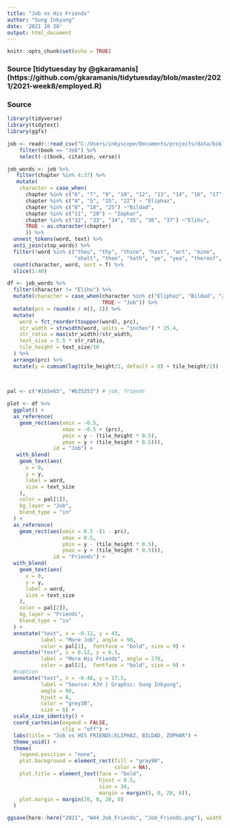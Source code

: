 ```yaml
---
title: "Job vs His Friends"
author: "Sung Inkyung"
date: '2021 10 28'
output: html_document
---
```


```r
knitr::opts_chunk$set(echo = TRUE)
```
### Source [tidytuesday by @gkaramanis] (https://github.com/gkaramanis/tidytuesday/blob/master/2021/2021-week8/employed.R)
### Source 
```r
library(tidyverse)
library(tidytext)
library(ggfx)
```


```r
job <- readr::read_csv("C:/Users/inkyscope/Documents/projects/data/bible_kjv_new.csv") %>% 
    filter(book == "Job") %>% 
    select(-c(book, citation, verse))
```


```r
job_words <- job %>% 
   filter(chapter %in% 4:37) %>% 
   mutate(
    character = case_when(
      chapter %in% c("6", "7", "9", "10", "12", "13", "14", "16", "17", "19", "21", "23", "24", "26", "27", "28", "29", "30", "31") ~ "Job",
      chapter %in% c("4", "5", "15", "22") ~ "Eliphaz",
      chapter %in% c("8", "18", "25") ~"Bildad",
      chapter %in% c("11", "20") ~ "Zophar",
      chapter %in% c("32", "33", "34", "35", "36", "37") ~"Elihu",
      TRUE ~ as.character(chapter)
      )) %>% 
  unnest_tokens(word, text) %>%
  anti_join(stop_words) %>%
  filter(!word %in% c("thou", "thy", "thine", "hast", "art", "mine",
                      "shalt", "thee", "hath", "ye", "yea", "thereof", "job", "god", "day", "doth", "canst", "cometh", "wilt", "dost", "wherefore", "shouldes", "lo")) %>% 
  count(character, word, sort = T) %>% 
  slice(1:40)
```


```r
df <- job_words %>% 
  filter(character != "Elihu") %>% 
  mutate(character = case_when(character %in% c("Eliphaz", "Bildad", "Zophar") ~ "Friends",
                               TRUE ~ "Job")) %>% 
  mutate(prc = round(n / n(), 2)) %>% 
  mutate(
    word = fct_reorder(toupper(word), prc),
    str_width = strwidth(word, units = "inches") * 25.4,
    str_ratio = max(str_width)/str_width,
    text_size = 5.5 * str_ratio,
    tile_height = text_size/10
  ) %>% 
  arrange(prc) %>% 
  mutate(y = cumsum(lag(tile_height/2, default = 0) + tile_height/2))
  
  
```



```r
pal <- c("#1b5e65", "#b35253") # job, friends

plot <- df %>% 
  ggplot() +
  as_reference(
    geom_rect(aes(xmin = -0.5,
                  xmax = -0.5 + (prc),
                  ymin = y - (tile_height * 0.5),
                  ymax = y + (tile_height * 0.5))),
               id = "Job") +
   with_blend(
    geom_text(aes(
      x = 0,
      y = y,
      label = word,
      size = text_size
    ),
    color = pal[1]),
    bg_layer = "Job",
    blend_type = "in"
  ) +
  as_reference(
    geom_rect(aes(xmin = 0.5 -(1 - prc),
                  xmax = 0.5,
                  ymin = y - (tile_height * 0.5),
                  ymax = y + (tile_height * 0.5))),
               id = "Friends") +
  with_blend(
    geom_text(aes(
      x = 0,
      y = y,
      label = word,
      size = text_size
    ),
    color = pal[2]),
    bg_layer = "Friends",
    blend_type = "in"
  ) +
  annotate("text", x = -0.12, y = 43, 
           label = "More Job", angle = 90, 
           color = pal[1],  fontface = "bold", size = 9) +
  annotate("text", x = 0.12, y = 6.5, 
           label = "More His Friends", angle = 270, 
           color = pal[2],  fontface = "bold", size = 9) +
  #caption
  annotate("text", x = -0.48, y = 17.5, 
           label = "Source: KJV | Graphic: Sung Inkyung", 
           angle = 90,
           hjust = 0, 
           color = "grey30", 
           size = 6) +
  scale_size_identity() +
  coord_cartesian(expand = FALSE, 
                  clip = "off") +
  labs(title = "Job vs HIS FRIENDS:ELIPHAZ, BILDAD, ZOPHAR") +
  theme_void() +
  theme(
    legend.position = "none",
    plot.background = element_rect(fill = "gray90", 
                                   color = NA),
    plot.title = element_text(face = "bold", 
                              hjust = 0.5, 
                              size = 34, 
                              margin = margin(5, 0, 20, 0)),
    plot.margin = margin(20, 0, 20, 0)
  )

ggsave(here::here("2021", "W44_Job_Friends", "Job_Friends.png"), width = 32, height = 40, units = "cm")
```